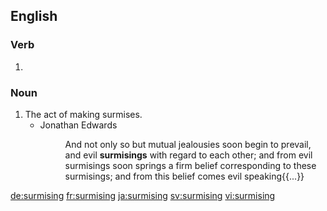 ==English==

===Verb===
{{head|en|present participle}}

# {{present participle of|surmise|lang=en}}

===Noun===
{{en-noun}}

# The act of making surmises.
#* Jonathan Edwards
#*: And not only so but mutual jealousies soon begin to prevail, and evil '''surmisings''' with regard to each other; and from evil surmisings soon springs a firm belief corresponding to these surmisings; and from this belief comes evil speaking{{...}}

[[de:surmising]]
[[fr:surmising]]
[[ja:surmising]]
[[sv:surmising]]
[[vi:surmising]]